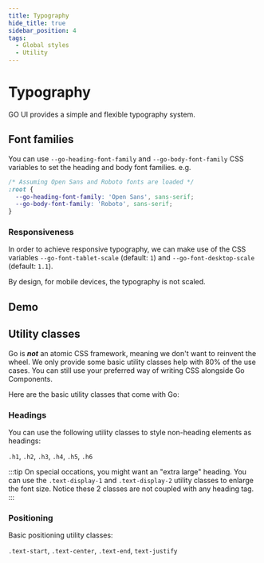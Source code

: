 ```yaml
---
title: Typography
hide_title: true
sidebar_position: 4
tags:
  - Global styles
  - Utility
---
```



# Typography

GO UI provides a simple and flexible typography system.

## Font families

You can use `--go-heading-font-family` and `--go-body-font-family` CSS variables to set the heading and body font families. e.g.

```css
/* Assuming Open Sans and Roboto fonts are loaded */
:root {
  --go-heading-font-family: 'Open Sans', sans-serif;
  --go-body-font-family: 'Roboto', sans-serif;
}
```

### Responsiveness

In order to achieve responsive typography, we can make use of the CSS variables `--go-font-tablet-scale` (default: `1`) and `--go-font-desktop-scale` (default: `1.1`).

By design, for mobile devices, the typography is not scaled.

<!-- Demos, tips, variations, use cases -->

## Demo

<Demo code={demoSource} />

## Utility classes

Go is **_not_** an atomic CSS framework, meaning we don't want to reinvent the wheel. We only provide some basic utility classes help with 80% of the use cases. You can still use your preferred way of writing CSS alongside Go Components.

Here are the basic utility classes that come with Go:

### Headings

You can use the following utility classes to style non-heading elements as headings:

`.h1`, `.h2`, `.h3`, `.h4`, `.h5`, `.h6`

:::tip
On special occations, you might want an "extra large" heading. You can use the `.text-display-1` and `.text-display-2` utility classes to enlarge the font size. Notice these 2 classes are not coupled with any heading tag.
:::

<Demo code={headingDemo} />

### Positioning

Basic positioning utility classes:

`.text-start`, `.text-center`, `.text-end`, `text-justify`

<Demo code={positionDemo} />
